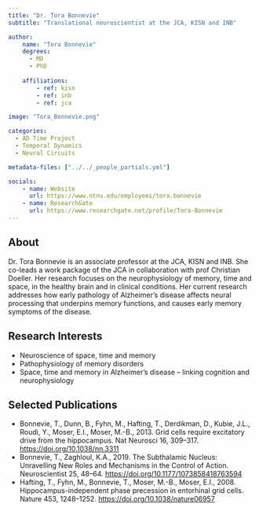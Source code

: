 ```yaml
---
title: "Dr. Tora Bonnevie"
subtitle: "Translational neuroscientist at the JCA, KISN and INB"

author:
    name: "Tora Bonnevie"
    degrees:
      - MD
      - PhD
      
    affiliations:
        - ref: kisn
        - ref: inb
        - ref: jca

image: "Tora_Bonnevie.png"

categories:
  - AD Time Project
  - Temporal Dynamics
  - Neural Circuits

metadata-files: ["../../_people_partials.yml"]

socials:
    - name: Website
      url: https://www.ntnu.edu/employees/tora.bonnevie
    - name: ResearchGate
      url: https://www.researchgate.net/profile/Tora-Bonnevie
---
```


## About

Dr. Tora Bonnevie is an associate professor at the JCA, KISN and INB. She co-leads a work package of the JCA in collaboration with prof Christian Doeller. Her research focuses on the neurophysiology of memory, time and space, in the healthy brain and in clinical conditions. Her current research addresses how early pathology of Alzheimer’s disease affects neural processing that underpins memory functions, and causes early memory symptoms of the disease.

## Research Interests

- Neuroscience of space, time and memory
- Pathophysiology of memory disorders
- Space, time and memory in Alzheimer’s disease – linking cognition and neurophysiology

## Selected Publications

- Bonnevie, T., Dunn, B., Fyhn, M., Hafting, T., Derdikman, D., Kubie, J.L., Roudi, Y., Moser, E.I., Moser, M.-B., 2013. Grid cells require excitatory drive from the hippocampus. Nat Neurosci 16, 309–317. [https://doi.org/10.1038/nn.3311](https://www.nature.com/articles/nn.3311) 
- Bonnevie, T., Zaghloul, K.A., 2019. The Subthalamic Nucleus: Unravelling New Roles and Mechanisms in the Control of Action. Neuroscientist 25, 48–64. [https://doi.org/10.1177/1073858418763594](https://journals.sagepub.com/doi/10.1177/1073858418763594)
- Hafting, T., Fyhn, M., Bonnevie, T., Moser, M.-B., Moser, E.I., 2008. Hippocampus-independent phase precession in entorhinal grid cells. Nature 453, 1248–1252. [https://doi.org/10.1038/nature06957](https://www.nature.com/articles/nature06957)
